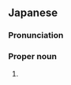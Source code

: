 ==Japanese==
{{ja-kanjitab|けい|こ}}

===Pronunciation===
{{ja-pron|けいこ}}

===Proper noun===
{{ja-pos|proper|けいこ}}

# {{given name|female|lang=ja|sort=けいこ}}